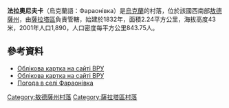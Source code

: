 {{no footnotes|time=2015-10-07T03:03:21+00:00}}
{{coord|46|19|21|N|29|37|14|E|scale:30000|display=title}}

'''法拉奧尼夫卡'''（烏克蘭語：Фараонівка）是[[烏克蘭|烏克蘭]]的村落，位於該國西南部[[敖德薩州|敖德薩州]]，由[[薩拉塔區|薩拉塔區]]負責管轄，始建於1832年，面積2.24平方公里，海拔高度43米，2001年人口1,890，人口密度每平方公里843.75人。

==參考資料==
*[http://w1.c1.rada.gov.ua/pls/z7503/A005?rdat1=15.09.2014&rf7571=23198 Облікова картка на сайті ВРУ]
* [http://w1.c1.rada.gov.ua/pls/z7503/A005?rdat1=15.09.2014&rf7571=23198 Облікова картка на сайті ВРУ]
* [http://weather.in.ua/ua/odesskaja/27031 Погода в селі Фараонівка] {{Wayback|url=http://weather.in.ua/ua/odesskaja/27031 |date=20200920092007 }}

{{DEFAULTSORT:Фараонівка}}
[[Category:敖德薩州村落|Category:敖德薩州村落]]
[[Category:薩拉塔區村落|Category:薩拉塔區村落]]


{{Odessa-geo-stub}}